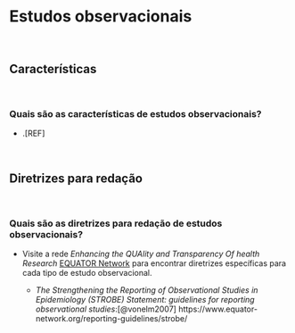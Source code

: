 # **Estudos observacionais**

<br>

## Características

<br>

### Quais são as características de estudos observacionais?

-   .[REF]

<br>

## Diretrizes para redação

<br>

### Quais são as diretrizes para redação de estudos observacionais?

-   Visite a rede *Enhancing the QUAlity and Transparency Of health Research* [EQUATOR Network](https://www.equator-network.org/) para encontrar diretrizes específicas para cada tipo de estudo observacional.

    -   *The Strengthening the Reporting of Observational Studies in Epidemiology (STROBE) Statement: guidelines for reporting observational studies*:[@vonelm2007] https://www.equator-network.org/reporting-guidelines/strobe/

<br>
